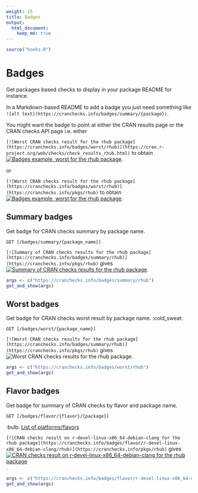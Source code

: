 ```yaml
---
weight: 15
title: Badges
output: 
  html_document:
    keep_md: true
---
```


```r
source("hooks.R")
```

# Badges

Get packages based checks to display in your package README for instance.

In a Markdown-based README to add a badge you just need something like `![alt text](https://cranchecks.info/badges/summary/{package})`. 

You might want the badge to point at either the CRAN results page or the CRAN checks API page i.e. either

`[![Worst CRAN checks result for the rhub package](https://cranchecks.info/badges/worst/rhub)](https://cran.r-project.org/web/checks/check_results_rhub.html)` to obtain [![Badges example, worst for the rhub package](https://cranchecks.info/badges/worst/rhub)](https://cran.r-project.org/web/checks/check_results_rhub.html).

or

`[![Worst CRAN checks result for the rhub package](https://cranchecks.info/badges/worst/rhub)](https://cranchecks.info/pkgs/rhub)` to obtain [![Badges example, worst for the rhub package](https://cranchecks.info/badges/worst/rhub)](https://cranchecks.info/pkgs/rhub).

## Summary badges

Get badge for CRAN checks summary by package name.

`GET [/badges/summary/{package_name}]`

`[![Summary of CRAN checks results for the rhub package](https://cranchecks.info/badges/summary/rhub)](https://cranchecks.info/pkgs/rhub)` gives [![Summary of CRAN checks results for the rhub package](https://cranchecks.info/badges/summary/rhub)](https://cranchecks.info/pkgs/rhub).

```r
args <- c("https://cranchecks.info/badges/summary/rhub")
get_and_show(args)
```

## Worst badges

Get badge for CRAN checks worst result by package name. :cold_sweat:

`GET [/badges/worst/{package_name}]`

`[![Worst CRAN checks results for the rhub package](https://cranchecks.info/badges/summary/rhub)](https://cranchecks.info/pkgs/rhub)` gives ![Worst CRAN checks results for the rhub package](https://cranchecks.info/badges/worst/rhub).



```r
args <- c("https://cranchecks.info/badges/worst/rhub")
get_and_show(args)
```

## Flavor badges

Get badge for summary of CRAN checks by flavor and package name.

`GET [/badges/flavor/{flavor}/{package}]`

:bulb: [List of platforms/flavors](https://cran.r-project.org/web/checks/check_flavors.html)

`[![CRAN checks result on r-devel-linux-x86_64-debian-clang for the rhub package](https://cranchecks.info/badges/flavor/r-devel-linux-x86_64-debian-clang/rhub)](https://cranchecks.info/pkgs/rhub)` gives [![CRAN checks result on r-devel-linux-x86_64-debian-clang for the rhub package](https://cranchecks.info/badges/flavor/r-devel-linux-x86_64-debian-clang/rhub)](https://cranchecks.info/pkgs/rhub).

```r
args <- c("https://cranchecks.info/badges/flavor/r-devel-linux-x86_64-debian-clang/rhub")
get_and_show(args)
```
